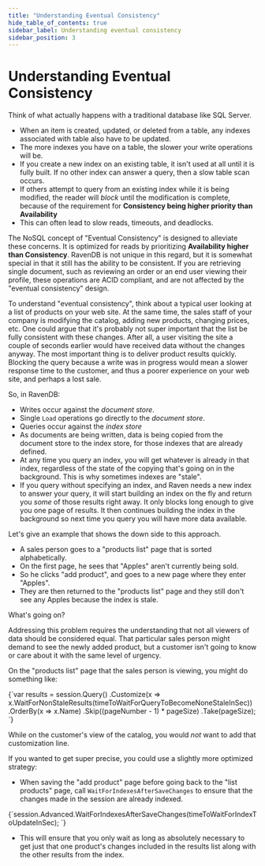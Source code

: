```yaml
---
title: "Understanding Eventual Consistency"
hide_table_of_contents: true
sidebar_label: Understanding eventual consistency
sidebar_position: 3
---
```



# Understanding Eventual Consistency

Think of what actually happens with a traditional database like SQL Server.

- When an item is created, updated, or deleted from a table, any indexes associated with table also have to be updated.
- The more indexes you have on a table, the slower your write operations will be.
- If you create a new index on an existing table, it isn't used at all until it is fully built.  If no other index can answer a query, then a slow table scan occurs.
- If others attempt to query from an existing index while it is being modified, the reader will *block* until the modification is complete, because of the requirement for **Consistency being higher priority than Availability**
- This can often lead to slow reads, timeouts, and deadlocks.

The NoSQL concept of "Eventual Consistency" is designed to alleviate these concerns.  It is optimized for reads by prioritizing **Availability higher than Consistency**.  RavenDB is not unique in this regard, but it is somewhat special in that it still has the ability to be consistent.  If you are retrieving single document, such as reviewing an order or an end user viewing their profile, these operations are ACID compliant, and are not affected by the "eventual consistency" design.

To understand "eventual consistency", think about a typical user looking at a list of products on your web site.  At the same time, the sales staff of your company is modifying the catalog, adding new products, changing prices, etc.  One could argue that it's probably not super important that the list be fully consistent with these changes.  After all, a user visiting the site a couple of seconds earlier would have received data without the changes anyway.  The most important thing is to deliver product results quickly.  Blocking the query because a write was in progress would mean a slower response time to the customer, and thus a poorer experience on your web site, and perhaps a lost sale.

So, in RavenDB:

- Writes occur against the *document store*.
- Single `Load` operations go directly to the *document store*.
- Queries occur against the *index store*
- As documents are being written, data is being copied from the document store to the index store, for those indexes that are already defined.
- At any time you query an index, you will get whatever is already in that index, regardless of the state of the copying that's going on in the background.  This is why sometimes indexes are "stale".
- If you query without specifying an index, and Raven needs a new index to answer your query, it will start building an index on the fly and return you *some* of those results right away.  It only blocks long enough to give you one page of results.  It then continues building the index in the background so next time you query you will have more data available.

Let's give an example that shows the down side to this approach.

- A sales person goes to a "products list" page that is sorted alphabetically.
- On the first page, he sees that "Apples" aren't currently being sold.
- So he clicks "add product", and goes to a new page where they enter "Apples".
- They are then returned to the "products list" page and they still don't see any Apples because the index is stale.  

What's going on?

Addressing this problem requires the understanding that not all viewers of data should be considered equal.  That particular sales person might demand to see the newly added product, but a customer isn't going to know or care about it with the same level of urgency.

On the "products list" page that the sales person is viewing, you might do something like:

<TabItem value="userissues_1" label="userissues_1">
<CodeBlock language="csharp">
{`var results = session.Query<Product>()
    .Customize(x => x.WaitForNonStaleResults(timeToWaitForQueryToBecomeNoneStaleInSec))
    .OrderBy(x => x.Name)
    .Skip((pageNumber - 1) * pageSize)
    .Take(pageSize);
`}
</CodeBlock>
</TabItem>

While on the customer's view of the catalog, you would *not* want to add that customization line.

If you wanted to get super precise, you could use a slightly more optimized strategy:

- When saving the "add product" page before going back to the "list products" page, call `WaitForIndexesAfterSaveChanges` to ensure that the changes made in the session are already indexed.

<TabItem value="userissues_2" label="userissues_2">
<CodeBlock language="csharp">
{`session.Advanced.WaitForIndexesAfterSaveChanges(timeToWaitForIndexToUpdateInSec);
`}
</CodeBlock>
</TabItem>

- This will ensure that you only wait as long as absolutely necessary to get just that one product's changes included in the results list along with the other results from the index.
